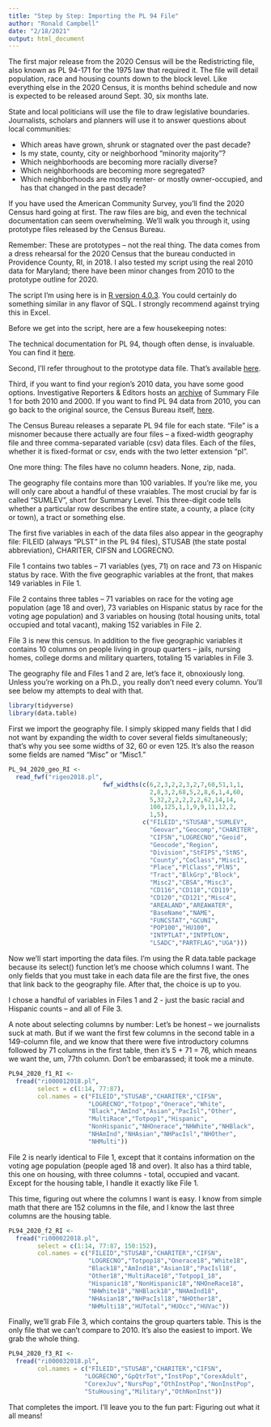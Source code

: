 ```yaml
---
title: "Step by Step: Importing the PL 94 File"
author: "Ronald Campbell"
date: "2/18/2021"
output: html_document
---
```


The first major release from the 2020 Census will be the Redistricting file, also known as PL 94-171 for the 1975 law that required it. The file will detail population, race and housing counts down to the block level. Like everything else in the 2020 Census, it is months behind schedule and now is expected to be released around Sept. 30, six months late.

State and local politicians will use the file to draw legislative boundaries. Journalists, scholars and planners will use it to answer questions about local communities:

* Which areas have grown, shrunk or stagnated over the past decade?
* Is my state, county, city or neighborhood "minority majority"?
* Which neighborhoods are becoming more racially diverse?
* Which neighborhoods are becoming more segregated?
* Which neighborhoods are mostly renter- or mostly owner-occupied, and has that changed in the past decade?

If you have used the American Community Survey, you'll find the 2020 Census hard going at first. The raw files are big, and even the technical documentation can seem overwhelming. We'll walk you through it, using prototype files released by the Census Bureau.

Remember: These are prototypes -- not the real thing. The data comes from a dress rehearsal for the 2020 Census that the bureau conducted in Providence County, RI, in 2018. I also tested my script using the real 2010 data for Maryland; there have been minor changes from 2010 to the prototype outline for 2020.

The script I'm using here is in [R version 4.0.3](https://cran.r-project.org/). You could certainly do something similar in any flavor of SQL. I strongly recommend against trying this in Excel.

Before we get into the script, here are a few housekeeping notes:

The technical documentation for PL 94, though often dense, is invaluable. You can find it [here](https://www2.census.gov/programs-surveys/decennial/rdo/technical-documentation/2020Census/2018Prototype_PL94_171_TechDoc_v2.pdf ).

Second, I'll refer throughout to the prototype data file. That's available [here](https://www2.census.gov/programs-surveys/decennial/2020/program-management/data-product-planning/Prototype_Redistricting_File--PL_94-171/).

Third, if you want to find your region's 2010 data, you have some good options. Investigative Reporters & Editors hosts an [archive](http://census.ire.org/) of Summary File 1 for both 2010 and 2000. If you want to find PL 94 data from 2010, you can go back to the original source, the Census Bureau itself,  [here](https://www2.census.gov/census_2010/01-Redistricting_File--PL_94-171/).

The Census Bureau releases a separate PL 94 file for each state. "File" is a misnomer because there actually are four files -- a fixed-width geography file and three comma-separated variable (csv) data files. Each of the files, whether it is fixed-format or csv, ends with the two letter extension "pl".

One more thing: The files have no column headers. None, zip, nada.

The geography file contains more than 100 variables. If you're like me, you will only care about a handful of these vraiables. The most crucial by far is called "SUMLEV", short for Summary Level. This three-digit code tells whether a particular row describes the entire state, a county, a place (city or town), a tract or something else.

The first five variables in each of the data files also appear in the geography file: FILEID (always "PLST" in the PL 94 files), STUSAB (the state postal abbreviation), CHARITER, CIFSN and LOGRECNO. 

File 1 contains two tables -- 71 variables (yes, 71) on race and 73 on Hispanic status by race. With the five geographic variables at the front, that makes 149 variables in File 1.

File 2 contains three tables -- 71 variables on race for the voting age population (age 18 and over),  73 variables on Hispanic status by race for the voting age population) and 3 variables on housing (total housing units, total occupied and total vacant), making 152 variables in File 2.

File 3 is new this census. In addition to the five geographic variables it contains 10 columns on people living in group quarters -- jails, nursing homes, college dorms and military quarters, totaling 15 variables in File 3.

The geography file and Files 1 and 2 are, let's face it, obnoxiously long. Unless you're working on a Ph.D., you really don't need every column. You'll see below my attempts to deal with that.

```r
library(tidyverse)
library(data.table)
```

First we import the geography file. I simply skipped many fields that I did not want by expanding the width to cover several fields simultaneously; that's why you see some widths of 32,  60 or even 125. It's also the reason some fields are named "Misc" or "Misc1." 

```r
PL_94_2020_geo_RI <- 
  read_fwf("rigeo2018.pl",
                          fwf_widths(c(6,2,3,2,2,3,2,7,60,51,1,1,
                                       2,8,3,2,68,5,2,8,6,1,4,60,
                                       5,32,2,2,2,2,2,62,14,14,
                                       100,125,1,1,9,9,11,12,2,
                                       1,5),
                                     c("FILEID","STUSAB","SUMLEV",
                                       "Geovar","Geocomp","CHARITER",
                                       "CIFSN","LOGRECNO","Geoid",
                                       "Geocode","Region",
                                       "Division","StFIPS","StNS",
                                       "County","CoClass","Misc1",
                                       "Place","PlClass","PlNS",
                                       "Tract","BlkGrp","Block",
                                       "Misc2","CBSA","Misc3",
                                       "CD116","CD118","CD119",
                                       "CD120","CD121","Misc4",
                                       "AREALAND","AREAWATER",
                                       "BaseName","NAME",
                                       "FUNCSTAT","GCUNI",
                                       "POP100","HU100",
                                       "INTPTLAT","INTPTLON",
                                       "LSADC","PARTFLAG","UGA")))
```

Now we'll start importing the data files. I'm using the R data.table package because its select() function let's me choose which columns I want. The only fields that you  must take in each data file are the first five, the ones that link back to the geography file. After that, the choice is up to you.

I chose a handful of variables in Files 1 and 2 - just the basic racial and Hispanic counts -- and all of File 3. 

A note about selecting columns by number: Let's be honest -- we journalists suck at math. But if we want the first few columns in the second table in a 149-column file, and we know that there were five introductory columns followed by 71 columns in the first table, then it's 5 + 71 = 76, which means we want the, um, 77th column. Don't be embarassed; it took me a minute. 

```r
PL94_2020_f1_RI <- 
  fread("ri000012018.pl",
        select = c(1:14, 77:87),
        col.names = c("FILEID","STUSAB","CHARITER","CIFSN",
                      "LOGRECNO","Totpop","Onerace","White",
                      "Black","AmInd","Asian","PacIsl","Other",
                      "MultiRace","Totpop1","Hispanic",
                      "NonHispanic","NHOnerace","NHWhite","NHBlack",
                      "NHAmInd","NHAsian","NHPacIsl","NHOther",
                      "NHMulti"))
```

File 2 is nearly identical to File 1, except that it contains information on the voting age population (people aged 18 and over). It also has a third table, this one on housing, with three columns - total, occupied and vacant. Except for the housing table, I handle it exactly like File 1.

This time, figuring out where the columns I want is easy. I know from simple math that there are 152 columns in the file, and I know the last three columns are the housing table.

```r
PL94_2020_f2_RI <- 
  fread("ri000022018.pl",
        select = c(1:14, 77:87, 150:152),
        col.names = c("FILEID","STUSAB","CHARITER","CIFSN",
                      "LOGRECNO","Totpop18","Onerace18","White18",
                      "Black18","AmInd18","Asian18","PacIsl18",
                      "Other18","MultiRace18","Totpop1_18",
                      "Hispanic18","NonHispanic18","NHOneRace18",
                      "NHWhite18","NHBlack18","NHAmInd18",
                      "NHAsian18","NHPacIsl18","NHOther18",
                      "NHMulti18","HUTotal","HUOcc","HUVac"))
```

Finally, we'll grab File 3, which contains the group quarters table. This is the only file that we can't compare to 2010. It's also the easiest to import. We grab the whole thing.

```r
PL94_2020_f3_RI <- 
  fread("ri000032018.pl",
        col.names = c("FILEID","STUSAB","CHARITER","CIFSN",
                     "LOGRECNO","GpQtrTot","InstPop","CorexAdult",
                     "CorexJuv","NursPop","OthInstPop","NonInstPop",
                     "StuHousing","Military","OthNonInst"))
```

That completes the import. I'll leave you to the fun part: Figuring out what it all means!